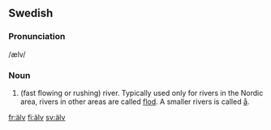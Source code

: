 ==Swedish==
===Pronunciation===
/ælv/
===Noun===
#(fast flowing or rushing) river. Typically used only for rivers in the Nordic area, rivers in other areas are called [[flod]]. A smaller rivers is called [[å]].

[[fr:älv]]
[[fi:älv]]
[[sv:älv]]